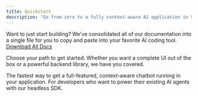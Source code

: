 ```yaml
---
title: Quickstart
description: "Go from zero to a fully context-aware AI application in 5 minutes."
---
```



<Note>
Want to just start building? We've consolidated all of our documentation into a single file for you to copy and paste into your favorite AI coding tool.

<a href="/assets/consolidated-docs.md" download="jean_memory_docs.md" className="button-mint">
  Download All Docs
</a>
</Note>

Choose your path to get started. Whether you want a complete UI out of the box or a powerful backend library, we have you covered.

<Cards>
  <Card
    title="Add an AI Chatbot to Your React App"
    icon="react"
    href="/sdk/react">
    The fastest way to get a full-featured, context-aware chatbot running in your application.
  </Card>
  <Card
    title="Add Context to Your Backend Agent"
    icon="code"
    href="/sdk/nodejs">
    For developers who want to power their existing AI agents with our headless SDK.
  </Card>
</Cards>
